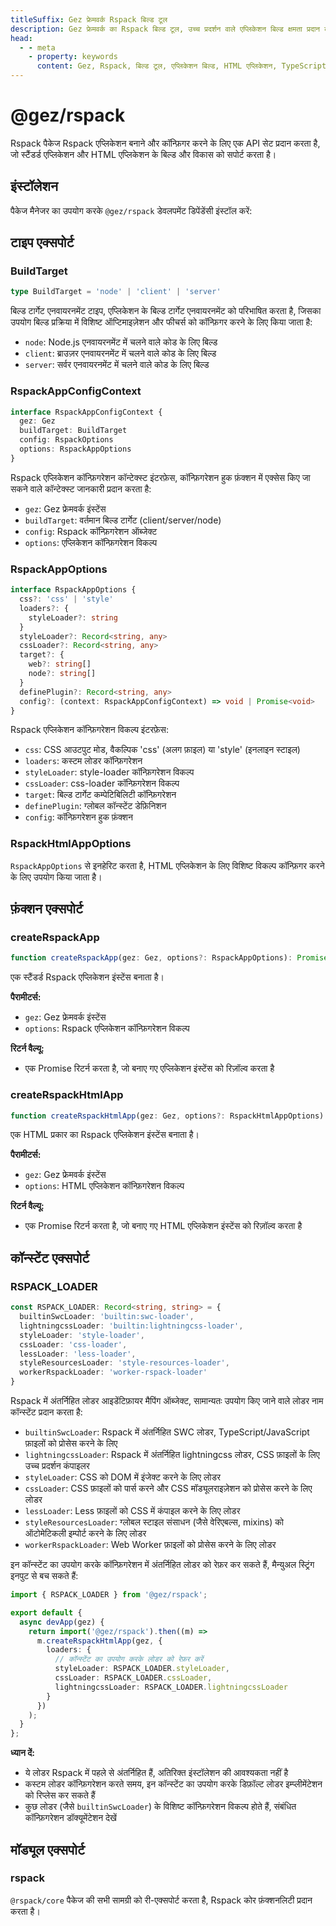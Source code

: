```yaml
---
titleSuffix: Gez फ्रेमवर्क Rspack बिल्ड टूल
description: Gez फ्रेमवर्क का Rspack बिल्ड टूल, उच्च प्रदर्शन वाले एप्लिकेशन बिल्ड क्षमता प्रदान करता है, स्टैंडर्ड एप्लिकेशन और HTML एप्लिकेशन के विकास और बिल्ड को सपोर्ट करता है, अंतर्निहित कई संसाधन प्रोसेसर और ऑप्टिमाइज़ेशन कॉन्फ़िगरेशन।
head:
  - - meta
    - property: keywords
      content: Gez, Rspack, बिल्ड टूल, एप्लिकेशन बिल्ड, HTML एप्लिकेशन, TypeScript, CSS, संसाधन प्रसंस्करण, प्रदर्शन अनुकूलन
---
```



# @gez/rspack

Rspack पैकेज Rspack एप्लिकेशन बनाने और कॉन्फ़िगर करने के लिए एक API सेट प्रदान करता है, जो स्टैंडर्ड एप्लिकेशन और HTML एप्लिकेशन के बिल्ड और विकास को सपोर्ट करता है।

## इंस्टॉलेशन

पैकेज मैनेजर का उपयोग करके `@gez/rspack` डेवलपमेंट डिपेंडेंसी इंस्टॉल करें:

<PackageManagerTabs command="install @gez/rspack -D" />

## टाइप एक्सपोर्ट

### BuildTarget

```ts
type BuildTarget = 'node' | 'client' | 'server'
```

बिल्ड टार्गेट एनवायरनमेंट टाइप, एप्लिकेशन के बिल्ड टार्गेट एनवायरनमेंट को परिभाषित करता है, जिसका उपयोग बिल्ड प्रक्रिया में विशिष्ट ऑप्टिमाइज़ेशन और फीचर्स को कॉन्फ़िगर करने के लिए किया जाता है:
- `node`: Node.js एनवायरनमेंट में चलने वाले कोड के लिए बिल्ड
- `client`: ब्राउज़र एनवायरनमेंट में चलने वाले कोड के लिए बिल्ड
- `server`: सर्वर एनवायरनमेंट में चलने वाले कोड के लिए बिल्ड

### RspackAppConfigContext

```ts
interface RspackAppConfigContext {
  gez: Gez
  buildTarget: BuildTarget
  config: RspackOptions
  options: RspackAppOptions
}
```

Rspack एप्लिकेशन कॉन्फ़िगरेशन कॉन्टेक्स्ट इंटरफ़ेस, कॉन्फ़िगरेशन हुक फ़ंक्शन में एक्सेस किए जा सकने वाले कॉन्टेक्स्ट जानकारी प्रदान करता है:
- `gez`: Gez फ्रेमवर्क इंस्टेंस
- `buildTarget`: वर्तमान बिल्ड टार्गेट (client/server/node)
- `config`: Rspack कॉन्फ़िगरेशन ऑब्जेक्ट
- `options`: एप्लिकेशन कॉन्फ़िगरेशन विकल्प

### RspackAppOptions

```ts
interface RspackAppOptions {
  css?: 'css' | 'style'
  loaders?: {
    styleLoader?: string
  }
  styleLoader?: Record<string, any>
  cssLoader?: Record<string, any>
  target?: {
    web?: string[]
    node?: string[]
  }
  definePlugin?: Record<string, any>
  config?: (context: RspackAppConfigContext) => void | Promise<void>
}
```

Rspack एप्लिकेशन कॉन्फ़िगरेशन विकल्प इंटरफ़ेस:
- `css`: CSS आउटपुट मोड, वैकल्पिक 'css' (अलग फ़ाइल) या 'style' (इनलाइन स्टाइल)
- `loaders`: कस्टम लोडर कॉन्फ़िगरेशन
- `styleLoader`: style-loader कॉन्फ़िगरेशन विकल्प
- `cssLoader`: css-loader कॉन्फ़िगरेशन विकल्प
- `target`: बिल्ड टार्गेट कम्पेटिबिलिटी कॉन्फ़िगरेशन
- `definePlugin`: ग्लोबल कॉन्स्टेंट डेफ़िनिशन
- `config`: कॉन्फ़िगरेशन हुक फ़ंक्शन

### RspackHtmlAppOptions

`RspackAppOptions` से इनहेरिट करता है, HTML एप्लिकेशन के लिए विशिष्ट विकल्प कॉन्फ़िगर करने के लिए उपयोग किया जाता है।

## फ़ंक्शन एक्सपोर्ट

### createRspackApp

```ts
function createRspackApp(gez: Gez, options?: RspackAppOptions): Promise<App>
```

एक स्टैंडर्ड Rspack एप्लिकेशन इंस्टेंस बनाता है।

**पैरामीटर्स:**
- `gez`: Gez फ्रेमवर्क इंस्टेंस
- `options`: Rspack एप्लिकेशन कॉन्फ़िगरेशन विकल्प

**रिटर्न वैल्यू:**
- एक Promise रिटर्न करता है, जो बनाए गए एप्लिकेशन इंस्टेंस को रिज़ॉल्व करता है

### createRspackHtmlApp

```ts
function createRspackHtmlApp(gez: Gez, options?: RspackHtmlAppOptions): Promise<App>
```

एक HTML प्रकार का Rspack एप्लिकेशन इंस्टेंस बनाता है।

**पैरामीटर्स:**
- `gez`: Gez फ्रेमवर्क इंस्टेंस
- `options`: HTML एप्लिकेशन कॉन्फ़िगरेशन विकल्प

**रिटर्न वैल्यू:**
- एक Promise रिटर्न करता है, जो बनाए गए HTML एप्लिकेशन इंस्टेंस को रिज़ॉल्व करता है

## कॉन्स्टेंट एक्सपोर्ट
### RSPACK_LOADER

```ts
const RSPACK_LOADER: Record<string, string> = {
  builtinSwcLoader: 'builtin:swc-loader',
  lightningcssLoader: 'builtin:lightningcss-loader',
  styleLoader: 'style-loader',
  cssLoader: 'css-loader',
  lessLoader: 'less-loader',
  styleResourcesLoader: 'style-resources-loader',
  workerRspackLoader: 'worker-rspack-loader'
}
```

Rspack में अंतर्निहित लोडर आइडेंटिफ़ायर मैपिंग ऑब्जेक्ट, सामान्यतः उपयोग किए जाने वाले लोडर नाम कॉन्स्टेंट प्रदान करता है:

- `builtinSwcLoader`: Rspack में अंतर्निहित SWC लोडर, TypeScript/JavaScript फ़ाइलों को प्रोसेस करने के लिए
- `lightningcssLoader`: Rspack में अंतर्निहित lightningcss लोडर, CSS फ़ाइलों के लिए उच्च प्रदर्शन कंपाइलर
- `styleLoader`: CSS को DOM में इंजेक्ट करने के लिए लोडर
- `cssLoader`: CSS फ़ाइलों को पार्स करने और CSS मॉड्यूलराइज़ेशन को प्रोसेस करने के लिए लोडर
- `lessLoader`: Less फ़ाइलों को CSS में कंपाइल करने के लिए लोडर
- `styleResourcesLoader`: ग्लोबल स्टाइल संसाधन (जैसे वेरिएबल्स, mixins) को ऑटोमेटिकली इम्पोर्ट करने के लिए लोडर
- `workerRspackLoader`: Web Worker फ़ाइलों को प्रोसेस करने के लिए लोडर

इन कॉन्स्टेंट का उपयोग करके कॉन्फ़िगरेशन में अंतर्निहित लोडर को रेफ़र कर सकते हैं, मैन्युअल स्ट्रिंग इनपुट से बच सकते हैं:

```ts title="src/entry.node.ts"
import { RSPACK_LOADER } from '@gez/rspack';

export default {
  async devApp(gez) {
    return import('@gez/rspack').then((m) =>
      m.createRspackHtmlApp(gez, {
        loaders: {
          // कॉन्स्टेंट का उपयोग करके लोडर को रेफ़र करें
          styleLoader: RSPACK_LOADER.styleLoader,
          cssLoader: RSPACK_LOADER.cssLoader,
          lightningcssLoader: RSPACK_LOADER.lightningcssLoader
        }
      })
    );
  }
};
```

**ध्यान दें:**
- ये लोडर Rspack में पहले से अंतर्निहित हैं, अतिरिक्त इंस्टॉलेशन की आवश्यकता नहीं है
- कस्टम लोडर कॉन्फ़िगरेशन करते समय, इन कॉन्स्टेंट का उपयोग करके डिफ़ॉल्ट लोडर इम्प्लीमेंटेशन को रिप्लेस कर सकते हैं
- कुछ लोडर (जैसे `builtinSwcLoader`) के विशिष्ट कॉन्फ़िगरेशन विकल्प होते हैं, संबंधित कॉन्फ़िगरेशन डॉक्यूमेंटेशन देखें

## मॉड्यूल एक्सपोर्ट

### rspack

`@rspack/core` पैकेज की सभी सामग्री को री-एक्सपोर्ट करता है, Rspack कोर फ़ंक्शनलिटी प्रदान करता है।